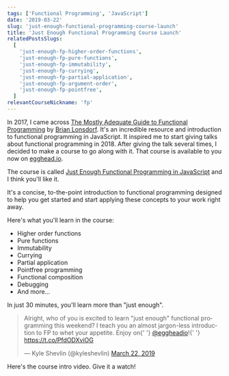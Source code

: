 ```yaml
---
tags: ['Functional Programming', 'JavaScript']
date: '2019-03-22'
slug: 'just-enough-functional-programming-course-launch'
title: 'Just Enough Functional Programming Course Launch'
relatedPostsSlugs:
  [
    'just-enough-fp-higher-order-functions',
    'just-enough-fp-pure-functions',
    'just-enough-fp-immutability',
    'just-enough-fp-currying',
    'just-enough-fp-partial-application',
    'just-enough-fp-argument-order',
    'just-enough-fp-pointfree',
  ]
relevantCourseNickname: 'fp'
---
```



In 2017, I came across [The Mostly Adequate Guide to Functional Programming](https://github.com/MostlyAdequate/mostly-adequate-guide) by [Brian Lonsdorf](https://twitter.com/drboolean). It's an incredible resource and introduction to functional programming in JavaScript. It inspired me to start giving talks about functional programming in 2018. After giving the talk several times, I decided to make a course to go along with it. That course is available to you now on [egghead.io](https://egghead.io/course/just-enough-functional-programming-in-javascript/?af=8u8eik).

The course is called [Just Enough Functional Programming in JavaScript](https://egghead.io/course/just-enough-functional-programming-in-javascript/?af=8u8eik) and I think you'll like it.

It's a concise, to-the-point introduction to functional programming designed to help you get started and start applying these concepts to your work right away.

Here's what you'll learn in the course:

- Higher order functions
- Pure functions
- Immutability
- Currying
- Partial application
- Pointfree programming
- Functional composition
- Debugging
- And more...

In just 30 minutes, you'll learn more than "just enough".

<blockquote class="twitter-tweet" data-lang="en">
  <p lang="en" dir="ltr">
    Alright, who of you is excited to learn &quot;just enough&quot; functional
    programming this weekend? I teach you an almost jargon-less introduction to
    FP to whet your appetite. Enjoy on{' '}
    <a href="https://twitter.com/eggheadio?ref_src=twsrc%5Etfw">@eggheadio</a>!{' '}
    <a href="https://t.co/PfdODXviOG">https://t.co/PfdODXviOG</a>
  </p>
  &mdash; Kyle Shevlin (@kyleshevlin) <a href="https://twitter.com/kyleshevlin/status/1109158892469010432?ref_src=twsrc%5Etfw">March 22, 2019</a>
</blockquote>
<script
  async
  src="https://platform.twitter.com/widgets.js"
  charset="utf-8"
></script>

Here's the course intro video. Give it a watch!

<EggheadEmbed
  src="https://egghead.io/lessons/javascript-course-introduction-to-just-enough-functional-programming-in-javascript/embed"
  title="Course Launch"
/>
